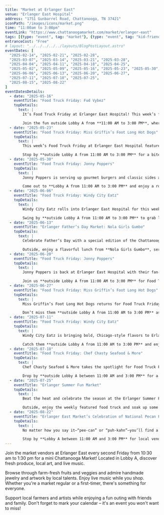 ```yaml
---
title: "Market at Erlanger East"
venue: "Erlanger East Hospital"
address: "1751 Gunbarrel Road, Chattanooga, TN 37421"
iconPath: "/images/icons/market.png"
time: "11:00am to 3:00pm"
eventLink: "https://www.chattanoogamarket.com/market/erlanger-east"
tags: [{type: "event", tag: "market"}, {type: "event", tag: "kid-friendly"}]
entranceCost: "Free"
# layout: "../../../../../layouts/BlogPostLayout.astro"
eventDates: [
  "2025-02-14", "2025-02-21", "2025-02-28",
  "2025-03-07", "2025-03-14", "2025-03-21", "2025-03-28",
  "2025-04-04", "2025-04-11", "2025-04-18", "2025-04-25",
  "2025-05-02", "2025-05-09", "2025-05-16", "2025-05-23", "2025-05-30",
  "2025-06-06", "2025-06-13", "2025-06-20", "2025-06-27",
  "2025-07-11", "2025-07-18", "2025-07-25",
  "2025-08-15", "2025-08-22"
]
eventDatesDetails:
  - date: "2025-05-16"
    eventTitle: "Food Truck Friday: Fud Vybez"
    topDetails:
      text: |
        It’s Food Truck Friday at Erlanger East Hospital! This week’s featured vendor is **Fud Vybez**, known for flavorful, Caribbean-inspired dishes that bring the heat and the soul.

        Join the fun outside Lobby A from **11:00 AM to 3:00 PM**, where Chattanooga Market’s rotating food trucks serve up fresh meals for staff, visitors, and locals looking for a delicious lunch spot.
  - date: "2025-05-23"
    eventTitle: "Food Truck Friday: Miss Griffin’s Foot Long Hot Dogs"
    topDetails:
      text: |
        This week’s Food Truck Friday at Erlanger East Hospital features **Miss Griffin’s Foot Long Hot Dogs**, a Chattanooga favorite known for their classic all-beef dogs served up with style and tradition since 1939.

        Stop by **outside Lobby A from 11:00 AM to 3:00 PM** for a bite of local food history, courtesy of the Chattanooga Market’s rotating truck lineup.
  - date: "2025-05-30"
    eventTitle: "Food Truck Friday: Jonny Poppers"
    topDetails:
      text: |
        Jonny Poppers is serving up gourmet burgers and classic sides at Erlanger East Hospital for this week’s Food Truck Friday. Known for juicy patties and creative toppings, this truck delivers serious flavor.

        Come out to **Lobby A from 11:00 AM to 3:00 PM** and enjoy a rotating selection of local food trucks from the Chattanooga Market. Open to staff, visitors, and anyone craving a great lunch.
  - date: "2025-06-06"
    eventTitle: "Food Truck Friday: Windy City Eatz"
    topDetails:
      text: |
        Windy City Eatz rolls into Erlanger East Hospital for this week’s Food Truck Friday, serving up bold Chicago-style classics like loaded hot dogs, Italian beef, and hearty fries.

        Swing by **outside Lobby A from 11:00 AM to 3:00 PM** to grab lunch from one of Chattanooga Market’s featured trucks. It’s the perfect way to kick off your weekend with great food and local flavor.
  - date: "2025-06-13"
    eventTitle: "Erlanger Father’s Day Market: Nola Girls Gumbo"
    topDetails:
      text: |
        Celebrate Father’s Day with a special edition of the Chattanooga Market at Erlanger East! Shop local vendors inside **Lobby A from 11:00 AM to 3:00 PM** for thoughtful gifts, crafts, and more.

        Outside, enjoy a flavorful lunch from **Nola Girls Gumbo**, serving authentic New Orleans-style gumbo and Southern favorites as part of the Market’s weekly food truck feature.
  - date: "2025-06-20"
    eventTitle: "Food Truck Friday: Jonny Poppers"
    topDetails:
      text: |
        Jonny Poppers is back at Erlanger East Hospital with their fan-favorite gourmet burgers! Their juicy, handcrafted patties and loaded toppings make them a must-try on the Chattanooga food truck scene.

        Join us **outside Lobby A from 11:00 AM to 3:00 PM** for Food Truck Friday, part of the Chattanooga Market’s rotating truck lineup.
  - date: "2025-06-27"
    eventTitle: "Food Truck Friday: Miss Griffin’s Foot Long Hot Dogs"
    topDetails:
      text: |
        Miss Griffin’s Foot Long Hot Dogs returns for Food Truck Friday at Erlanger East! A local institution since 1939, they’re serving up legendary foot-long dogs with classic toppings and serious flavor.

        Don’t miss them **outside Lobby A from 11:00 AM to 3:00 PM** as part of the Chattanooga Market’s Friday food truck series.
  - date: "2025-07-11"
    eventTitle: "Food Truck Friday: Windy City Eatz"
    topDetails:
      text: |
        Windy City Eatz is bringing bold, Chicago-style flavors to Erlanger East Hospital for this week’s Food Truck Friday. From stacked dogs to hearty beef sandwiches, this truck delivers a taste of the Windy City.

        Catch them **outside Lobby A from 11:00 AM to 3:00 PM** and enjoy a delicious lunch from the Chattanooga Market’s rotating food truck lineup.
  - date: "2025-07-18"
    eventTitle: "Food Truck Friday: Chef Chasty Seafood & More"
    topDetails:
      text: |
        Chef Chasty Seafood & More takes the spotlight for Food Truck Friday at Erlanger East, dishing out savory Southern seafood with a homemade twist. Expect fried fish, shrimp, and soulful sides that hit the spot.

        Drop by **outside Lobby A between 11:00 AM and 3:00 PM** for a flavorful Friday experience as part of the Chattanooga Market’s food truck series.
  - date: "2025-07-25"
    eventTitle: "Erlanger Summer Fun Market"
    topDetails:
      text: |
        Beat the heat and celebrate the season at the Erlanger Summer Fun Market! Held **inside Lobby A from 11:00 AM to 3:00 PM**, this monthly Chattanooga Market pop-up features local vendors with handmade goods, gifts, and seasonal treats.

        Outside, enjoy the weekly featured food truck and soak up some summer vibes right at the hospital’s doorstep.
  - date: "2025-08-22"
    eventTitle: "Erlanger East Market’s Celebration of National Pecan Pie Day"
    topDetails:
      text: |
        No matter how you say it—“pee-can” or “puh-kahn”—you’ll find a pecan treat worth celebrating at the Erlanger East Market! From classic pies to creative twists, this special event highlights all things pecan in honor of National Pecan Pie Day.

        Stop by **Lobby A between 11:00 AM and 3:00 PM** for local vendors, sweet Southern samples, and a festive Friday atmosphere. Don’t forget to check out the featured food truck **outside Lobby A** for even more delicious options.
---
```


Join the market vendors at Erlanger East every second Friday from 10:30 am to 1:30 pm for a mini Chattanooga Market! Located in Lobby A, discover fresh produce, local art, and live music.

Browse through farm-fresh fruits and veggies and admire handmade jewelry and artwork by local talents. Enjoy live music while you shop. Whether you're a market regular or a first-timer, there's something for everyone.

Support local farmers and artists while enjoying a fun outing with friends and family. Don't forget to mark your calendar – it's an event you won't want to miss!
